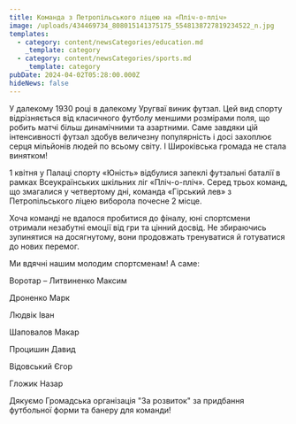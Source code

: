 ```yaml
---
title: Команда з Петропільського ліцею на «Пліч-о-пліч»
image: /uploads/434469734_808015141375175_5548138727819234522_n.jpg
templates:
  - category: content/newsCategories/education.md
    _template: category
  - category: content/newsCategories/sports.md
    _template: category
pubDate: 2024-04-02T05:28:00.000Z
hideNews: false
---
```


У далекому 1930 році в далекому Уругваї виник футзал. Цей вид спорту відрізняється від класичного футболу меншими розмірами поля, що робить матчі більш динамічними та азартними. Саме завдяки цій інтенсивності футзал здобув величезну популярність і досі захоплює серця мільйонів людей по всьому світу. І Широківська громада не стала винятком!

1 квітня у Палаці спорту «Юність» відбулися запеклі футзальні баталії в рамках Всеукраїнських шкільних ліг «Пліч-о-пліч». Серед трьох команд, що змагалися у четвертому дні, команда «Гірський лев» з Петропільського ліцею виборола почесне 2 місце.

Хоча команді не вдалося пробитися до фіналу, юні спортсмени отримали незабутні емоції від гри та цінний досвід. Не збираючись зупинятися на досягнутому, вони продовжать тренуватися й готуватися до нових перемог.

Ми вдячні нашим молодим спортсменам! А саме: 

Воротар – Литвиненко Максим

Дроненко Марк

Людвік Іван

Шаповалов Макар

Процишин Давид

Відовський Єгор

Гложик Назар

Дякуємо Громадська організація "За розвиток" за придбання футбольної форми та банеру для команди!
